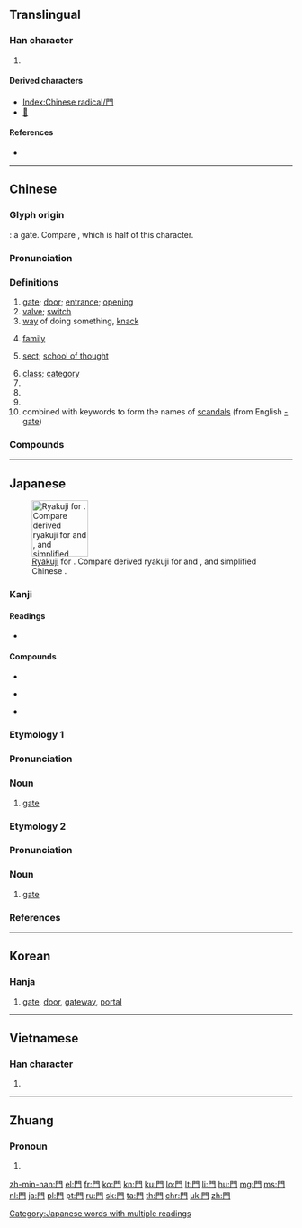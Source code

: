 {{character info/new}}
{{also|鬥|门}}
==Translingual==
{{stroke order|type=animate}}

===Han character===
{{Han char|rn=169|rad=門|as=0|sn=8|four=7777.7|canj=AN|ids=⿰𠁣𠃛}}
#{{mul-kangxi radical-def}}
====Derived characters====
* [[Index:Chinese radical/門]]
* [[𪘶]]

====References====
* {{Han ref|kx=1329.530|dkj=41208|dj=1833.380|hdz=74281.010|uh=9580|ud=38272|bh=AAF9|bd=43769}}

[[Category:CJKV radicals| ]]

----

==Chinese==
{{zh-forms|s=门|alt=𨳇,閅}}

===Glyph origin===
{{Han etyl}}
{{liushu|p}}: a gate. Compare {{och-l|戶|(one) door}}, which is half of this character.

===Pronunciation===
{{zh-pron
|m=mén,er=y
|c=mun4
|h=pfs=mùn
|md=muòng
|mn=mn̂g/zz,yl:mûi/bûn
|mn_note=mn̂g/mûi - vernacular; bûn - literary
|w=3men
|mc=y
|oc=y
|ma=y
|mna=Taiwanese-The_Consonant_m.ogg
|cat=n,pn,cls,suf
}}

===Definitions===
{{zh-hanzi}}

# [[gate]]; [[door]]; [[entrance]]; [[opening]]
# [[valve]]; [[switch]]
# [[way]] of doing something, [[knack]]
#: {{zh-x|門路|way of doing something}}
# [[family]]
# {{lb|zh|religious}} [[sect]]; [[school of thought]]
#: {{zh-x|佛門|Buddhism}}
# [[class]]; [[category]]
# {{zh-classifier|[[lesson]]s, [[subject]]s, [[branch]]es of [[technology]] and [[language]]s|cat=y}}
# {{zh-classifier|large [[gun]]s}}
# {{surname|lang=zh}}
# combined with keywords to form the names of [[scandal]]s (from English [[-gate]])

===Compounds===
{{zh-der|一門|三門|上門|下門|中門|九門|二門|佛門|侯門|便門|倚門|偏門|側門|傍門|儀門|入門|八門|公門|冷門|凶門|出門|前門|北門|千門|午門|南門|卡門|叉門|及門|古門|叩門|叫門|同門|名門|命門|咽門|喪門|單門|嗓門|噴門|回門|囟門|國門|圭門|坊門|城門|塞門|墓門|壁門|壅門|大門|天門|奇門|孔門|宅門|安門|宗門|宦門|家門|寒門|寢門|封門|射門|將門|專門|尊門|對門|屏門|山門|師門|幽門|後門|德門|快門|恩門|應門|懸門|戟門|截門|房門|扃門|扣門|把門|拍門|拐門|拜門|拱門|挨門|掃門|排門|掖門|掩門|撬門|攔門|教門|敲門|斗門|旁門|旌門|晨門|暗門|曹門|曾門|會門|月門|期門|朱門|杜門|東門|柴門|柵門|桑門|棘門|權門|款門|歡門|正門|氣門|水門|江門|沒門|沙門|油門|法門|洞門|洪門|活門|海門|清門|滅門|滿門|澳門|火門|炮門|熱門|爐門|牙門|獨門|玄門|玉門|球門|甕門|產門|甲門|留門|登門|白門|皋門|盈門|監門|看門|瞧門|石門|破門|禁門|私門|空門|窄門|竅門|端門|篳門|糞門|紐門|紗門|緇門|缺門|義門|耳門|聲門|肛門|脈門|腦門|腰門|腳門|臨門|舌門|舷門|花門|荊門|葉門|蓬門|蓽門|薊門|蜂門|街門|衙門|衡門|表門|西門|角門|詣門|調門|謻門|譙門|豪門|賁門|趕門|跪門|踵門|車門|軍門|轅門|逢門|進門|過門|道門|邊門|邦門|邪門|部門|郭門|都門|釋門|里門|重門|金門|鍋門|鎖門|鐵門|長門|門丁|門上|門下|門人|門僧|門公|門刺|門前|門功|門包|門口|門吏|門地|門坊|門坎|門堂|門塾|門墩|門外|門子|門客|門對|門崗|門市|門帖|門帘|門幕|門庇|門庭|門役|門徑|門徒|門戟|門戶|門房|門扇|門斗|門旗|門望|門杯|門板|門栓|門桄|門框|門桯|門楣|門業|門楹|門樓|門橋|門檻|門法|門洞|門派|門牆|門牌|門牓|門牙|門牡|門狀|門生|門皁|門祚|門神|門票|門禁|門禮|門窗|門第|門簾|門簿|門籍|門縫|門者|門聯|門臉|門臼|門蔭|門衛|門規|門診|門警|門資|門路|門軍|門道|門鈴|門鈸|門錢|門鎗|門閂|門閥|門閭|門限|門隙|門面|門頭|門類|門風|門館|門首|門齒|閘門|閨門|闌門|闔門|關門|阿門|陣門|陰門|雉門|雍門|雲門|電門|青門|面門|頂門|顓門|風門|馬門|高門|鬼門|鴻門|黃門|黌門|龍門|天安門|凱旋門|婆羅門|安全門|掌門人|水門汀|班門弄斧|程門立雪|自動門|門當戶對}}

{{zh-cat|Beginning}}

----

==Japanese==
[[File:Japanese abbreviation kanji mon.png|thumb|right|100px|[[Ryakuji]] for {{lang|ja|門}}. Compare derived ryakuji for {{l|ja||間}} and {{l|ja|開}}, and simplified Chinese {{l|zh|门}}.]]

===Kanji===
{{ja-kanji|grade=2|rs=門00}}

====Readings====
* {{ja-readings|goon=[[もん]] (mon)|kanon=[[ぼん]] (bon)|kun=[[かど]] (kado)|nanori=[[かど]] (kado), [[かな]] (kana), [[と]] (to), [[ひろ]] (hiro), [[ゆき]] (yuki)}}

====Compounds====
{{top4}}
* {{ja-r|部門|ぶもん}}
{{mid4}}
* {{ja-r|専門|せんもん|gloss=[[expertise]], area of study}}
{{mid4}}
* {{ja-r|門戸|もんこ|gloss=[[family]]}}
{{mid4}}
{{bottom}}

===Etymology 1===
{{ja-kanjitab|もん|yomi=o}}
{{rfe|lang=ja|from {{etyl|ltc|ja|sort=もん}} {{m|zh|門|tr=mwon||gate}}?}}

===Pronunciation===
{{ja-pron|もん|acc=a|acc_ref=NHK|y=go}}

===Noun===
{{ja-noun|もん}}

# [[gate]]

===Etymology 2===
{{ja-kanjitab|かど|yomi=k}}
{{rfe|lang=ja}}

===Pronunciation===
{{ja-pron|かど|acc=a|acc_ref=NHK|y=k}}

===Noun===
{{ja-noun|かど}}

# [[gate]]

===References===
<references/>

[[Category:Japanese words with multiple readings]]

----

==Korean==

===Hanja===
{{ko-hanja|hangeul=문|eumhun=문|ehrv=mun|ehmr=mun|ehy=mwun}}

# [[gate]], [[door]], [[gateway]], [[portal]]

----

==Vietnamese==

===Han character===
{{vi-hantu|[[môn]], [[món]], [[mon]], [[cao]]|rs=門00}}

# {{defn|lang=vi|sort=門00}}

----

==Zhuang==

===Pronoun===
{{za-head|pronoun|s=门}}

# {{za-sawndip form of|ts=t|mwngz}}

[[zh-min-nan:門]]
[[el:門]]
[[fr:門]]
[[ko:門]]
[[kn:門]]
[[ku:門]]
[[lo:門]]
[[lt:門]]
[[li:門]]
[[hu:門]]
[[mg:門]]
[[ms:門]]
[[nl:門]]
[[ja:門]]
[[pl:門]]
[[pt:門]]
[[ru:門]]
[[sk:門]]
[[ta:門]]
[[th:門]]
[[chr:門]]
[[uk:門]]
[[zh:門]]